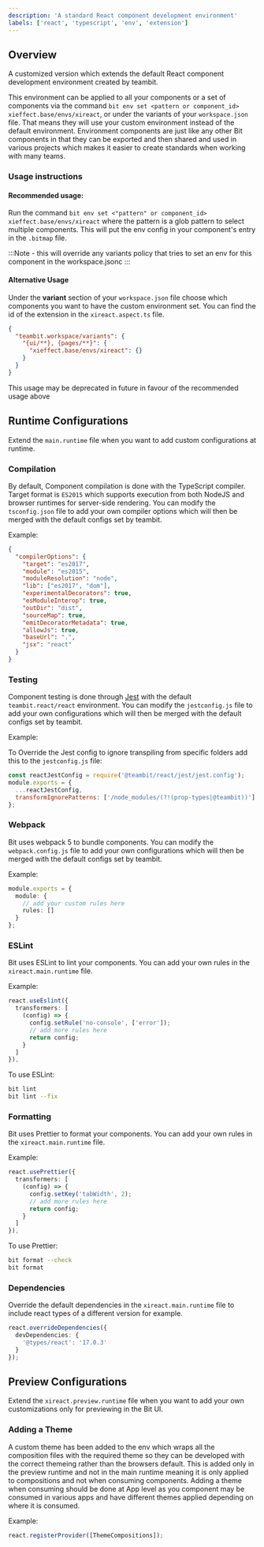 ```yaml
---
description: 'A standard React component development environment'
labels: ['react', 'typescript', 'env', 'extension']
---
```


## Overview

A customized version which extends the default React component development environment created by teambit.

This environment can be applied to all your components or a set of components via the command `bit env set <pattern or component_id> xieffect.base/envs/xireact`, or under the variants of your `workspace.json` file.
That means they will use your custom environment instead of the default environment. Environment components are just like any other Bit components in that they can be
exported and then shared and used in various projects which makes it easier to create standards when working with many teams.

### Usage instructions

#### Recommended usage:

Run the command `bit env set <"pattern" or component_id> xieffect.base/envs/xireact` where the pattern is a glob pattern to select multiple components. This will put the env
config in your component's entry in the `.bitmap` file.

:::Note - this will override any variants policy that tries to set an env for this component in the workspace.jsonc
:::

#### Alternative Usage
Under the **variant** section of your `workspace.json` file choose which components you want to have the custom environment set. You can find the id of the extension in the `xireact.aspect.ts` file.

```json
{
  "teambit.workspace/variants": {
    "{ui/**}, {pages/**}": {
      "xieffect.base/envs/xireact": {}
    }
  }
}
```

This usage may be deprecated in future in favour of the recommended usage above
## Runtime Configurations

Extend the `main.runtime` file when you want to add custom configurations at runtime.

### Compilation

By default, Component compilation is done with the TypeScript compiler. Target format is `ES2015` which
supports execution from both NodeJS and browser runtimes for server-side rendering. You can modify the `tsconfig.json` file to add your own compiler options which will then be merged with the default configs set by teambit.

Example:

```json
{
  "compilerOptions": {
    "target": "es2017",
    "module": "es2015",
    "moduleResolution": "node",
    "lib": ["es2017", "dom"],
    "experimentalDecorators": true,
    "esModuleInterop": true,
    "outDir": "dist",
    "sourceMap": true,
    "emitDecoratorMetadata": true,
    "allowJs": true,
    "baseUrl": ".",
    "jsx": "react"
  }
}
```

### Testing

Component testing is done through [Jest](https://jestjs.io/) with the default `teambit.react/react` environment. You can modify the `jestconfig.js` file to add your own configurations which will then be merged with the default configs set by teambit.

Example:

To Override the Jest config to ignore transpiling from specific folders add this to the `jestconfig.js` file:

```js
const reactJestConfig = require('@teambit/react/jest/jest.config');
module.exports = {
  ...reactJestConfig,
  transformIgnorePatterns: ['/node_modules/(?!(prop-types|@teambit))']
};
```

### Webpack

Bit uses webpack 5 to bundle components. You can modify the `webpack.config.js` file to add your own configurations which will then be merged with the default configs set by teambit.

Example:

```ts
module.exports = {
  module: {
    // add your custom rules here
    rules: []
  }
};
```

### ESLint

Bit uses ESLint to lint your components. You can add your own rules in the `xireact.main.runtime` file.

Example:

```ts
react.useEslint({
  transformers: [
    (config) => {
      config.setRule('no-console', ['error']);
      // add more rules here
      return config;
    }
  ]
}),
```

To use ESLint:

```bash
bit lint
bit lint --fix
```

### Formatting

Bit uses Prettier to format your components. You can add your own rules in the `xireact.main.runtime` file.

Example:

```ts
react.usePrettier({
  transformers: [
    (config) => {
      config.setKey('tabWidth', 2);
      // add more rules here
      return config;
    }
  ]
}),
```

To use Prettier:

```bash
bit format --check
bit format
```

### Dependencies

Override the default dependencies in the `xireact.main.runtime` file to include react types of a different version for example.

```ts
react.overrideDependencies({
  devDependencies: {
    '@types/react': '17.0.3'
  }
});
```

## Preview Configurations

Extend the `xireact.preview.runtime` file when you want to add your own customizations only for previewing in the Bit UI.

### Adding a Theme

A custom theme has been added to the env which wraps all the composition files with the required theme so they can be developed with the correct themeing rather than the browsers default. This is added only in the preview runtime and not in the main runtime meaning it is only applied to compositions and not when consuming components. Adding a theme when consuming should be done at App level as you component may be consumed in various apps and have different themes applied depending on where it is consumed.

Example:

```ts
react.registerProvider([ThemeCompositions]);
